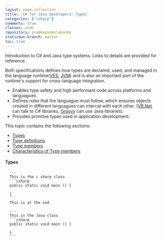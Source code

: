 ```yaml
---
layout: page-collection
title: 'C# for Java Developers: Types'
categories: ["csharp"]
comments: true
classes: wide
repository: pradeepvemulakonda
staticman.branch: master
toc: true
---
```


Introduction to C# and Java type systems. Links to details are provided for reference.

Both specifications defines how types are declared, used, and managed in the language runtime([VES](https://en.wikipedia.org/wiki/Virtual_Execution_System), [JVM](https://en.wikipedia.org/wiki/Java_virtual_machine)) and is also an important part of the runtime's support for cross-language integration.

* Enables type safety and high performant code across platforms and languagues.
* Defines rules that the languague must follow, which ensures objects created in different languagues can intercat with each other.
  ([VB.Net](https://en.wikipedia.org/wiki/Visual_Basic_.NET) can talk to C# libraries, [Groovy](https://en.wikipedia.org/wiki/Apache_Groovy) can use Java libraries).
* Provides primitive types used in application development.

This topic contains the following sections:

* [Types](#headTypes)
* [Type definitions](#headDef)
* [Type members](#headMem)
* [Characteristics of Type members](#headChar)

#### <a name="headTypes"></a> Types

````compare
  ---
  This is the c sharp class
  ```csharp
  public static void main () {

  }
  ```
  This is at the end

  ---
  This is the Java class
  ```csharp
  public static void main () {
    
  }
  ```
````